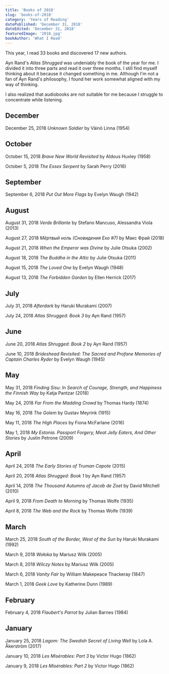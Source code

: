 ```yaml
---
title: 'Books of 2018'
slug: 'books-of-2018'
category: 'Years of Reading'
datePublished: 'December 31, 2018'
dateEdited: 'December 31, 2018'
featuredImage: '2018.jpg'
bookAuthor: 'What I Read'
---
```


This year, I read 33 books and discovered 17 new authors.

Ayn Rand's _Atlas Shrugged_ was undeniably the book of the year for me. I
divided it into three parts and read it over three months. I still find myself
thinking about it because it changed something in me. Although I'm not a fan of
Ayn Rand's philosophy, I found her work somewhat aligned with my way of
thinking.

I also realized that audiobooks are not suitable for me because I struggle to
concentrate while listening.

## December

December 25, 2018 _Unknown Soldier_ by Väinö Linna (1954)

## October

October 15, 2018 _Brave New World Revisited_ by Aldous Huxley (1958)

October 5, 2018 _The Essex Serpent_ by Sarah Perry (2016)

## September

September 6, 2018 _Put Out More Flags_ by Evelyn Waugh (1942)

## August

August 31, 2018 _Verde Brillante_ by Stefano Mancuso, Alessandra Viola (2013)

August 27, 2018 _Мёртвый ноль (Сновидения Ехо #7)_ by Макс Фрай (2018)

August 21, 2018 _When the Emperor was Divine_ by Julie Otsuka (2002)

August 18, 2018 _The Buddha in the Attic_ by Julie Otsuka (2011)

August 15, 2018 _The Loved One_ by Evelyn Waugh (1948)

August 13, 2018 _The Forbidden Garden_ by Ellen Herrick (2017)

## July

July 31, 2018 _Afterdark_ by Haruki Murakami (2007)

July 24, 2018 _Atlas Shrugged: Book 3_ by Ayn Rand (1957)

## June

June 20, 2018 _Atlas Shrugged: Book 2_ by Ayn Rand (1957)

June 10, 2018 _Brideshead Revisited: The Sacred and Profane Memories of Captain
Charles Ryder_ by Evelyn Waugh (1945)

## May

May 31, 2018 _Finding Sisu: In Search of Courage, Strength, and Happiness the
Finnish Way_ by Katja Pantzar (2018)

May 24, 2018 _Far From the Madding Crowd_ by Thomas Hardy (1874)

May 16, 2018 _The Golem_ by Gustav Meyrink (1915)

May 11, 2018 _The High Places_ by Fiona McFarlane (2016)

May 1, 2018 _My Estonia. Passport Forgery, Meat Jelly Eaters, And Other Stories_
by Justin Petrone (2009)

## April

April 24, 2018 _The Early Stories of Truman Capote_ (2015)

April 20, 2018 _Atlas Shrugged: Book 1_ by Ayn Rand (1957)

April 14, 2018 _The Thousand Autumns of Jacob de Zoet_ by David Mitchell (2010)

April 9, 2018 _From Death to Morning_ by Thomas Wolfe (1935)

April 8, 2018 _The Web and the Rock_ by Thomas Wolfe (1939)

## March

March 25, 2018 _South of the Border, West of the Sun_ by Haruki Murakami (1992)

March 9, 2018 _Wołoka_ by Mariusz Wilk (2005)

March 8, 2018 _Wilczy Notes_ by Mariusz Wilk (2005)

March 6, 2018 _Vanity Fair_ by William Makepeace Thackeray (1847)

March 1, 2018 _Geek Love_ by Katherine Dunn (1989)

## February

February 4, 2018 _Flaubert's Parrot_ by Julian Barnes (1984)

## January

January 25, 2018 _Lagom: The Swedish Secret of Living Well_ by Lola A. Åkerström
(2017)

January 10, 2018 _Les Misérables: Part 3_ by Victor Hugo (1862)

January 9, 2018 _Les Misérables: Part 2_ by Victor Hugo (1862)
